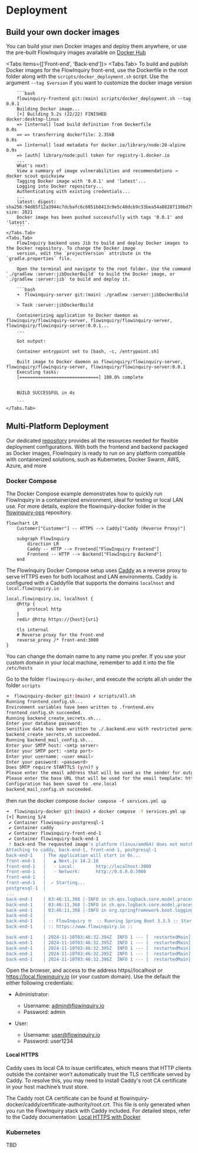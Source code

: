 
# Deployment

## Build your own docker images

You can build your own Docker images and deploy them anywhere, or use the pre-built FlowInquiry images available on [Docker Hub](https://hub.docker.com/u/flowinquiry)

<Tabs items={['Front-end', 'Back-end']}>
    <Tabs.Tab>
        To build and publish Docker images for the FlowInquiry front-end, use the Dockerfile in the root folder along with the `scripts/docker_deployment.sh` script.
        Use the argument `--tag $version` if you want to customize the docker image version

        ```bash
        flowinquiry-frontend git:(main) scripts/docker_deployment.sh --tag 0.0.1
        Building Docker image...
        [+] Building 5.2s (22/22) FINISHED                                                                                                                                       docker:desktop-linux
        => [internal] load build definition from Dockerfile                                                                                                                                     0.0s
        => => transferring dockerfile: 2.35kB                                                                                                                                                   0.0s
        => [internal] load metadata for docker.io/library/node:20-alpine                                                                                                                        0.9s
        => [auth] library/node:pull token for registry-1.docker.io
        ...
        What's next:
        View a summary of image vulnerabilities and recommendations → docker scout quickview
        Tagging Docker image with '0.0.1' and 'latest'...
        Logging into Docker repository...
        Authenticating with existing credentials...
        ...
        latest: digest: sha256:94d85f12a3944c7dcbafc6c6851b0413c9e5c48dcb9c33bea54a88287130bd79 size: 2821
        Docker image has been pushed successfully with tags '0.0.1' and 'latest'.
        ```
    </Tabs.Tab>
    <Tabs.Tab>
        FlowInquiry backend uses Jib to build and deploy Docker images to the Docker repository. To change the Docker image
        version, edit the `projectVersion` attribute in the `gradle.properties` file.

        Open the terminal and navigate to the root folder. Use the command `./gradlew :server:jibDockerBuild` to build the Docker image, or `./gradlew :server:jib` to build and deploy it.

        ```bash
        ➜  flowinquiry-server git:(main) ./gradlew :server:jibDockerBuild

        > Task :server:jibDockerBuild

        Containerizing application to Docker daemon as flowinquiry/flowinquiry-server, flowinquiry/flowinquiry-server, flowinquiry/flowinquiry-server:0.0.1...
        ...

        Got output:

        Container entrypoint set to [bash, -c, /entrypoint.sh]

        Built image to Docker daemon as flowinquiry/flowinquiry-server, flowinquiry/flowinquiry-server, flowinquiry/flowinquiry-server:0.0.1
        Executing tasks:
        [==============================] 100.0% complete


        BUILD SUCCESSFUL in 4s

        ```
    </Tabs.Tab>
</Tabs>

## Multi-Platform Deployment

Our dedicated [repository](https://github.com/flowinquiry/flowinquiry-ops) provides all the resources needed for flexible deployment configurations. With both the frontend and backend packaged as
Docker images, FlowInquiry is ready to run on any platform compatible with containerized solutions, such as Kubernetes, Docker Swarm, AWS, Azure, and more

### Docker Compose

The Docker Compose example demonstrates how to quickly run FlowInquiry in a containerized environment, ideal for testing or local LAN use.
For more details, explore the flowinquiry-docker folder in the [flowinquiry-ops]((https://github.com/flowinquiry/flowinquiry-ops)) repository.

```mermaid
flowchart LR
    Customer["Customer"] -- HTTPS --> Caddy["Caddy (Reverse Proxy)"]

    subgraph FlowInquiry
        direction LR
        Caddy -- HTTP --> Frontend["FlowInquiry Frontend"]
        Frontend -- HTTP --> Backend["FlowInquiry Backend"]
    end
```

The FlowInquiry Docker Compose setup uses [Caddy](https://caddyserver.com/) as a reverse proxy to serve HTTPS even for both localhost and LAN environments.
Caddy is configured with a Caddyfile that supports the domains `localhost` and `local.flowinquiry.io`

```
local.flowinquiry.io, localhost {
    @http {
        protocol http
    }
    redir @http https://{host}{uri}

    tls internal
    # Reverse proxy for the front-end
    reverse_proxy /* front-end:3000
}
```
You can change the domain name to any name you prefer.
<Callout type="info" emoji="ℹ️">
If you use your custom domain in your local machine, remember to add it into the file `/etc/hosts`
</Callout>

Go to the folder `flowinquiry-docker`, and execute the scripts all.sh under the folder `scripts`

```bash
➜  flowinquiry-docker git:(main) ✗ scripts/all.sh
Running frontend_config.sh...
Environment variables have been written to .frontend.env
frontend_config.sh succeeded.
Running backend_create_secrets.sh...
Enter your database password:
Sensitive data has been written to ./.backend.env with restricted permissions.
backend_create_secrets.sh succeeded.
Running backend_mail_config.sh...
Enter your SMTP host: <smtp server>
Enter your SMTP port: <smtp port>
Enter your username: <user email>
Enter your password: <password>
Does SMTP require STARTTLS (y/n)? y
Please enter the email address that will be used as the sender for outgoing emails: noreply@flowinquiry.io
Please enter the base URL that will be used for the email template: https://local.flowinquiry.io
Configuration has been saved to .env.local
backend_mail_config.sh succeeded.
```

then run the docker compose `docker compose -f services.yml up`

```bash
➜  flowinquiry-docker git:(main) ✗ docker compose -f services.yml up
[+] Running 5/4
 ✔ Container flowinquiry-postgresql-1                                                                                                                         Created                     0.0s
 ✔ Container caddy                                                                                                                                         Runnin...                   0.0s
 ✔ Container flowinquiry-front-end-1                                                                                                                          Recreated                   0.1s
 ✔ Container flowinquiry-back-end-1                                                                                                                           Recreated                   0.1s
 ! back-end The requested image's platform (linux/amd64) does not match the detected host platform (linux/arm64/v8) and no specific platform was requested                             0.0s
Attaching to caddy, back-end-1, front-end-1, postgresql-1
back-end-1    | The application will start in 0s...
front-end-1   |   ▲ Next.js 14.2.16
front-end-1   |   - Local:        http://localhost:3000
front-end-1   |   - Network:      http://0.0.0.0:3000
front-end-1   |
front-end-1   |  ✓ Starting...
postgresql-1  |
...
back-end-1    | 03:46:11,368 |-INFO in ch.qos.logback.core.model.processor.AppenderRefModelHandler - Attaching appender named [CONSOLE] to Logger[ROOT]
back-end-1    | 03:46:11,368 |-INFO in ch.qos.logback.core.model.processor.DefaultProcessor@31064f47 - End of configuration.
back-end-1    | 03:46:11,368 |-INFO in org.springframework.boot.logging.logback.SpringBootJoranConfigurator@576dc710 - Registering current configuration as safe fallback point
back-end-1    |
back-end-1    | :: FlowInquiry 🤓  :: Running Spring Boot 3.3.5 :: Startup profile(s) prod ::
back-end-1    | :: https://www.flowinquiry.io ::

back-end-1    | 2024-11-10T03:46:32.394Z  INFO 1 --- [  restartedMain] io.flowinquiry.FlowInquiryApp.logApplicationStartup:129 : ----------------------------------------------------------
back-end-1    | 2024-11-10T03:46:32.395Z  INFO 1 --- [  restartedMain] io.flowinquiry.FlowInquiryApp.logApplicationStartup:130 :      Application 'FlowInquiry' is running! Access URLs:
back-end-1    | 2024-11-10T03:46:32.395Z  INFO 1 --- [  restartedMain] io.flowinquiry.FlowInquiryApp.logApplicationStartup:131 :      Local:          http://localhost:8080/
back-end-1    | 2024-11-10T03:46:32.395Z  INFO 1 --- [  restartedMain] io.flowinquiry.FlowInquiryApp.logApplicationStartup:132 :      External:       http://172.19.0.5:8080/
back-end-1    | 2024-11-10T03:46:32.396Z  INFO 1 --- [  restartedMain] io.flowinquiry.FlowInquiryApp.logApplicationStartup:133 :      Profile(s):     prod

```

Open the browser, and access to the address https//localhost or https://local.flowinquiry.io (or your custom domain). Use the default the either following credentials:

* Administrator:

    * Username: admin@flowinquiry.io
    * Password: admin

* User:
    * Username: user@flowinquiry.io
    * Password: user1234

#### Local HTTPS

Caddy uses its local CA to issue certificates, which means that HTTP clients outside the container won’t automatically trust the TLS certificate served by Caddy.
To resolve this, you may need to install Caddy's root CA certificate in your host machine’s trust store.

The Caddy root CA certificate can be found at flowinquiry-docker/caddy/certificate-authority/root.crt. This file is only generated when you run the FlowInquiry stack
with Caddy included. For detailed steps, refer to the Caddy documentation: [Local HTTPS with Docker](https://caddyserver.com/docs/running#local-https-with-docker)


### Kubernetes
TBD